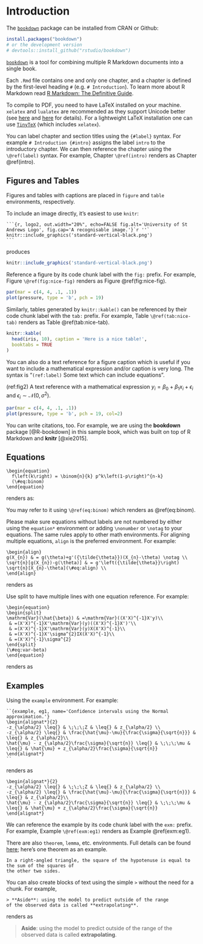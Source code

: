 # Introduction {#intro}

The [`bookdown`](https://bookdown.org/yihui/bookdown/) package can be installed from CRAN or Github:

```r
install.packages("bookdown")
# or the development version
# devtools::install_github("rstudio/bookdown")
```

[`bookdown`](https://bookdown.org/yihui/bookdown/) is a tool for combining multiple R Markdown documents into a single book.

Each `.Rmd` file contains one and only one chapter, and a chapter is defined by the first-level heading `#` (e.g. `# Introduction`). 
To learn more about R Markdown read [R Markdown: The Definitive Guide](https://bookdown.org/yihui/rmarkdown/).  

To compile to PDF, you need to have LaTeX installed on your machine. `xelatex` and `lualatex` are recommended as they support Unicode better 
(see [here](https://tex.stackexchange.com/questions/3393/what-is-xetex-exactly-and-why-should-i-use-it) and [here](https://tex.stackexchange.com/questions/36/differences-between-luatex-context-and-xetex) for details).
For a lightweight LaTeX installation one can use [`TinyTeX`](https://yihui.org/tinytex/) (which includes `xelatex`).

You can label chapter and section titles using the `{#label}` syntax. For example `# Introduction {#intro}` assigns the label `intro` to the introductory chapter. 
We can then reference the chapter using the `\@ref(label)` syntax. For example, Chapter `\@ref(intro)` renders as Chapter \@ref(intro). 

## Figures and Tables

Figures and tables with captions are placed in `figure` and `table` environments, respectively.

To include an image directly, it's easiest to use `knitr`:

````
```{r, logo2, out.width="20%", echo=FALSE fig.alt='University of St Andrews Logo', fig.cap='A recognisable image.'}`r ''`
knitr::include_graphics('standard-vertical-black.png')
```
````
produces 

```r
knitr::include_graphics('standard-vertical-black.png')
```


Reference a figure by its code chunk label with the `fig:` prefix. For example, Figure `\@ref(fig:nice-fig)` renders as Figure \@ref(fig:nice-fig).

```r
par(mar = c(4, 4, .1, .1))
plot(pressure, type = 'b', pch = 19)
```

Similarly, tables generated by `knitr::kable()` can be referenced by their code chunk label with the `tab:` prefix. For example, Table `\@ref(tab:nice-tab)` renders as Table \@ref(tab:nice-tab).

```r
knitr::kable(
  head(iris, 10), caption = 'Here is a nice table!',
  booktabs = TRUE
)
```

You can also do a text reference for a figure caption which is useful if you want to include a mathematical expression and/or caption is very long. The syntax is "`(ref:label)` Some text which can include equations". 

(ref:fig2) A text reference with a mathematical expression $y_i=\beta_0 + \beta_1x_i + \epsilon_i$ and $\epsilon_i \sim \mathcal{N}(0, \sigma^2)$. 

```r
par(mar = c(4, 4, .1, .1))
plot(pressure, type = 'b', pch = 19, col=2)
```

You can write citations, too. For example, we are using the **bookdown** package [@R-bookdown] in this sample book, which was built on top of R Markdown and **knitr** [@xie2015].

## Equations

````
\begin{equation} 
  f\left(k\right) = \binom{n}{k} p^k\left(1-p\right)^{n-k}
  (\#eq:binom)
\end{equation} 
````

renders as:

\begin{equation} 
  f\left(k\right) = \binom{n}{k} p^k\left(1-p\right)^{n-k}
  (\#eq:binom)
\end{equation} 

You may refer to it using `\@ref(eq:binom)` which renders as \@ref(eq:binom).

Please make sure equations \index{equations} without labels are not numbered by either using the `equation*` environment or adding `\nonumber` or `\notag` to your equations. The same rules apply to other math environments. For aligning multiple equations, `align` is the preferred environment. For example: \index{align}    

````
\begin{align} 
g(X_{n}) & = g(\theta)+g'({\tilde{\theta}})(X_{n}-\theta) \notag \\
\sqrt{n}[g(X_{n})-g(\theta)] & = g'\left({\tilde{\theta}}\right) 
\sqrt{n}[X_{n}-\theta](\#eq:align) \\
\end{align} 
````

renders as

\begin{align} 
g(X_{n}) & = g(\theta)+g'({\tilde{\theta}})(X_{n}-\theta) \notag \\
\sqrt{n}[g(X_{n})-g(\theta)] & = g'\left({\tilde{\theta}}\right) 
\sqrt{n}[X_{n}-\theta](\#eq:align) \\
\end{align} 

Use split to have multiple lines with one equation reference. For example:

````
\begin{equation} 
\begin{split}
\mathrm{Var}(\hat{\beta}) & =\mathrm{Var}((X'X)^{-1}X'y)\\
 & =(X'X)^{-1}X'\mathrm{Var}(y)((X'X)^{-1}X')'\\
 & =(X'X)^{-1}X'\mathrm{Var}(y)X(X'X)^{-1}\\
 & =(X'X)^{-1}X'\sigma^{2}IX(X'X)^{-1}\\
 & =(X'X)^{-1}\sigma^{2}
\end{split}
(\#eq:var-beta)
\end{equation} 
````
renders as

\begin{equation} 
\begin{split}
\mathrm{Var}(\hat{\beta}) & =\mathrm{Var}((X'X)^{-1}X'y)\\
 & =(X'X)^{-1}X'\mathrm{Var}(y)((X'X)^{-1}X')'\\
 & =(X'X)^{-1}X'\mathrm{Var}(y)X(X'X)^{-1}\\
 & =(X'X)^{-1}X'\sigma^{2}IX(X'X)^{-1}\\
 & =(X'X)^{-1}\sigma^{2}
\end{split}
(\#eq:var-beta)
\end{equation} 

## Examples

Using the `example` environment. For example: \index{confidence intervals}

````
``{example, eg1, name='Confidence intervals using the Normal approximation.'}
\begin{alignat*}{2}
-z_{\alpha/2} \leq{} & \;\;\;Z & \leq{} & z_{\alpha/2} \\
-z_{\alpha/2} \leq{} & \frac{\hat{\mu}-\mu}{\frac{\sigma}{\sqrt{n}}} & \leq{} & z_{\alpha/2}\\
\hat{\mu} - z_{\alpha/2}\frac{\sigma}{\sqrt{n}} \leq{} & \;\;\;\mu & \leq{} & \hat{\mu} + z_{\alpha/2}\frac{\sigma}{\sqrt{n}}
\end{alignat*}
``
````
renders as

```example
\begin{alignat*}{2}
-z_{\alpha/2} \leq{} & \;\;\;Z & \leq{} & z_{\alpha/2} \\
-z_{\alpha/2} \leq{} & \frac{\hat{\mu}-\mu}{\frac{\sigma}{\sqrt{n}}} & \leq{} & z_{\alpha/2}\\
\hat{\mu} - z_{\alpha/2}\frac{\sigma}{\sqrt{n}} \leq{} & \;\;\;\mu & \leq{} & \hat{\mu} + z_{\alpha/2}\frac{\sigma}{\sqrt{n}}
\end{alignat*}
```

We can reference the example by its code chunk label with the `exm:` prefix. For example, Example `\@ref(exm:eg1)` renders as Example \@ref(exm:eg1). 

There are also `theorem`, `lemma`, etc. environments. Full details can be found [here](https://bookdown.org/yihui/bookdown/markdown-extensions-by-bookdown.html); here's one theorem as an example.

``` theorem
In a right-angled triangle, the square of the hypotenuse is equal to the sum of the squares of
the other two sides.
```


You can also create blocks of text using the simple `>` without the need for a chunk.  For example, 

````
> **Aside**: using the model to predict outside of the range 
of the observed data is called **extrapolating**.
````

renders as

> **Aside**: using the model to predict outside of the range of the observed data is called **extrapolating**.
